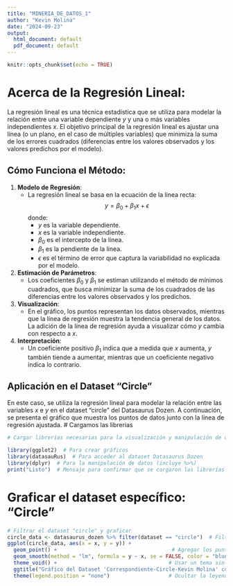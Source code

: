 ```yaml
---
title: "MINERIA_DE_DATOS_1"
author: "Kevin Molina"
date: "2024-09-23"
output:
  html_document: default
  pdf_document: default
---
```


```r
knitr::opts_chunk$set(echo = TRUE)
```

# Acerca de la Regresión Lineal:

La regresión lineal es una técnica estadística que se utiliza para modelar la relación entre una variable dependiente $y$ y una o más variables independientes $x$. El objetivo principal de la regresión lineal es ajustar una línea (o un plano, en el caso de múltiples variables) que minimiza la suma de los errores cuadrados (diferencias entre los valores observados y los valores predichos por el modelo).

## Cómo Funciona el Método:

1.  **Modelo de Regresión**:
    -   La regresión lineal se basa en la ecuación de la línea recta: $$
        y = \beta_0 + \beta_1 x + \epsilon
        $$ donde:
        -   $y$ es la variable dependiente.
        -   $x$ es la variable independiente.
        -   $\beta_0$ es el intercepto de la línea.
        -   $\beta_1$ es la pendiente de la línea.
        -   $\epsilon$ es el término de error que captura la variabilidad no explicada por el modelo.
2.  **Estimación de Parámetros**:
    -   Los coeficientes $\beta_0$ y $\beta_1$ se estiman utilizando el método de mínimos cuadrados, que busca minimizar la suma de los cuadrados de las diferencias entre los valores observados y los predichos.
3.  **Visualización**:
    -   En el gráfico, los puntos representan los datos observados, mientras que la línea de regresión muestra la tendencia general de los datos. La adición de la línea de regresión ayuda a visualizar cómo $y$ cambia con respecto a $x$.
4.  **Interpretación**:
    -   Un coeficiente positivo $\beta_1$ indica que a medida que $x$ aumenta, $y$ también tiende a aumentar, mientras que un coeficiente negativo indica lo contrario.

## Aplicación en el Dataset "Circle"

En este caso, se utiliza la regresión lineal para modelar la relación entre las variables $x$ e $y$ en el dataset "circle" del Datasaurus Dozen. A continuación, se presenta el gráfico que muestra los puntos de datos junto con la línea de regresión ajustada. \# Cargamos las librerias

```r
# Cargar librerías necesarias para la visualización y manipulación de datos

library(ggplot2)  # Para crear gráficos
library(datasauRus)  # Para acceder al dataset Datasaurus Dozen
library(dplyr)  # Para la manipulación de datos (incluye %>%)
print("Listo")  # Mensaje para confirmar que se cargaron las librerías

```

# Graficar el dataset específico: "Circle"

```r
# Filtrar el dataset "circle" y graficar
circle_data <- datasaurus_dozen %>% filter(dataset == "circle")  # Filtrar solo los datos del dataset "circle"
ggplot(circle_data, aes(x = x, y = y)) +
  geom_point() +                                     # Agregar los puntos de datos
  geom_smooth(method = "lm", formula = y ~ x, se = FALSE, color = "blue") +  # Añadir la línea de regresión
  theme_void() +                                    # Usar un tema sin ejes ni fondo
  ggtitle("Gráfico del Dataset 'Correspondiente-Circle-Kevin Molina' con Regresión") +  # Título del gráfico
  theme(legend.position = "none")                   # Ocultar la leyenda

```
